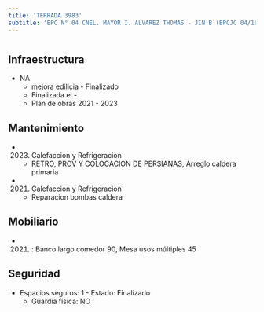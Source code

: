 ```yaml
---
title: 'TERRADA 3983'
subtitle: 'EPC N° 04 CNEL. MAYOR I. ALVAREZ THOMAS - JIN B (EPCJC 04/16°) JUANA AZURDUY'
---
```


#
## Infraestructura

* NA 
    + mejora edilicia - Finalizado 
    + Finalizada el - 
    + Plan de obras 2021 - 2023 






## Mantenimiento

*  (2023) Calefaccion y Refrigeracion 
    + RETRO, PROV Y COLOCACION DE PERSIANAS, Arreglo caldera primaria

*  (2021) Calefaccion y Refrigeracion 
    + Reparacion bombas caldera





## Mobiliario

*  (2021) : Banco largo comedor 90, Mesa usos múltiples 45 





## Seguridad

*  Espacios seguros: 1 - Estado: Finalizado 
    + Guardia física: NO



